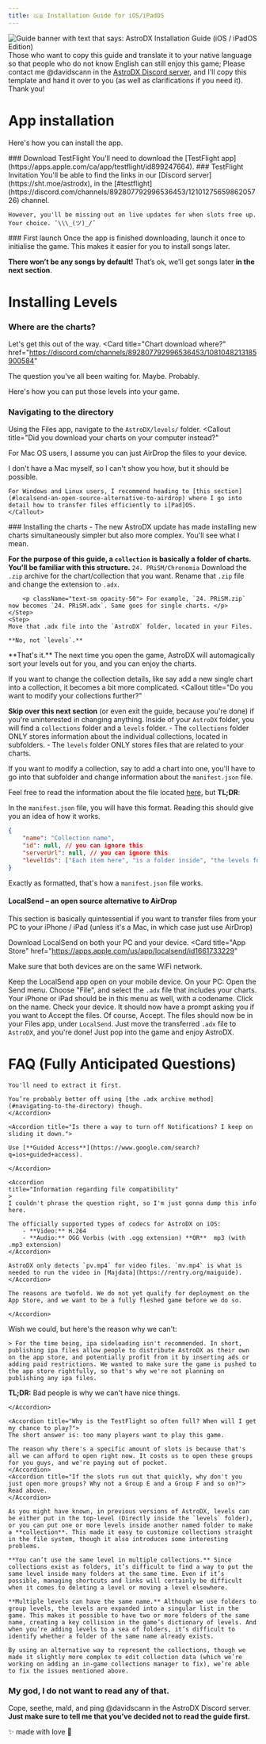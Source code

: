 ```yaml
---
title: 🇬🇧 Installation Guide for iOS/iPadOS
---
```


![Guide banner with text that says: AstroDX Installation Guide (iOS / iPadOS Edition)](content/media/adx_iosguide.webp)
<Callout title="Translator needed! 🤓">
	Those who want to copy this guide and translate it to your native language so that people who do not know English can still enjoy this game;
 	Please contact me @davidscann in the [AstroDX Discord server](https://sht.moe/astrodx), and I'll copy this template and hand it over to you (as well as clarifications if you need it). Thank you!
</Callout>

# App installation
Here's how you can install the app.

<Steps>

<Step>
### Download TestFlight
You'll need to download the [TestFlight app](https://apps.apple.com/ca/app/testflight/id899247664).
</Step>

<Step>
### TestFlight Invitation
You'll be able to find the links in our [Discord server](https://sht.moe/astrodx), in the [#testflight](https://discord.com/channels/892807792996536453/1210127565986205726) channel.
<Accordions>
<Accordion title="If you're too lazy though, here they are.">
	<Cards>
	<Card
	href="https://testflight.apple.com/join/rACTLjPL"
	title="Group A"
	>
	</Card>
	<Card
	href="https://testflight.apple.com/join/ocj3yptn"
	title="Group B"
	>
	</Card>
	<Card
	href="https://testflight.apple.com/join/CuMxZE2M"
	title="Group C"
	>
	</Card>
	<Card
	href="https://testflight.apple.com/join/T6qKfV6f"
	title="Group D"
	>
	</Card>
	</Cards>

	However, you'll be missing out on live updates for when slots free up. Your choice. ¯\\\_(ツ)_/¯
</Accordion>
</Accordions>
</Step>
<Step>
### First launch
Once the app is finished downloading, launch it once to initialise the game. This makes it easier for you to install songs later.
</Step>
</Steps>

**There won’t be any songs by default!** That’s ok, we’ll get songs later **in the next section**.

# Installing Levels
### Where are the charts?
Let's get this out of the way.
<Cards>
<Card
title="Chart download where?"
href="https://discord.com/channels/892807792996536453/1081048213185900584"
>
The question you've all been waiting for. Maybe. Probably.
</Card>
</Cards>

Here's how you can put those levels into your game.
<Steps>
<Step>
### Navigating to the directory
Using the Files app, navigate to the `AstroDX/levels/` folder.
<Callout
title="Did you download your charts on your computer instead?"
>
For Mac OS users, I assume you can just AirDrop the files to your device.

I don't have a Mac myself, so I can't show you how, but it should be possible.

	For Windows and Linux users, I recommend heading to [this section](#localsend-an-open-source-alternative-to-airdrop) where I go into detail how to transfer files efficiently to i[Pad]OS.
	</Callout>
</Step>
<Step>
### Installing the charts
- The new AstroDX update has made installing new charts simultaneously simpler but also more complex. You'll see what I mean.

 **For the purpose of this guide, a `collection` is basically a folder of charts. You'll be familiar with this structure.** `24. PRiSM/Chronomia`
<Accordions>
<Accordion
title="Here's how you install new charts and collections:">
	<Steps>
	<Step>
	Download the `.zip` archive for the chart/collection that you want.
	</Step>
	<Step>
	Rename that `.zip` file and change the extension to `.adx`.

		<p className="text-sm opacity-50"> For example, `24. PRiSM.zip` now becomes `24. PRiSM.adx`. Same goes for single charts. </p>
	</Step>
	<Step>
	Move that .adx file into the `AstroDX` folder, located in your Files.

	**No, not `levels`.**
</Step>
</Steps>
</Accordion>
</Accordions>
**That's it.** The next time you open the game, AstroDX will automagically sort your levels out for you, and you can enjoy the charts.
</Step>
</Steps>

If you want to change the collection details, like say add a new single chart into a collection, it becomes a bit more complicated.
<Callout
title="Do you want to modify your collections further?"
>
**Skip over this next section** (or even exit the guide, because you're done) if you're uninterested in changing anything.
</Callout>
Inside of your `AstroDX` folder, you will find a `collections` folder and a `levels` folder.
	- The `collections` folder ONLY stores information about the individual collections, located in subfolders.
	- The `levels` folder ONLY stores files that are related to your charts.

If you want to modify a collection, say to add a chart into one, you'll have to go into that subfolder and change information about the `manifest.json` file.

Feel free to read the information about the file located [here](https://astrodx.notion.site/Collection-Manifest-Details-8f966de6971748e0ac01c0a0a6054594), but **TL;DR**:

In the `manifest.json` file, you will have this format. Reading this should give you an idea of how it works.

```json
{
    "name": "Collection name",
    "id": null, // you can ignore this
    "serverUrl": null, // you can ignore this
    "levelIds": ["Each item here", "is a folder inside", "the levels folder"]
}
```
Exactly as formatted, that's how a `manifest.json` file works.

#### LocalSend – an open source alternative to AirDrop
This section is basically quintessential if you want to transfer files from your PC to your iPhone / iPad (unless it's a Mac, in which case just use AirDrop)

Download LocalSend on both your PC and your device.
<Cards>
<Card
title="App Store"
href="https://apps.apple.com/us/app/localsend/id1661733229"
>
</Card>
<Card
title="Official Website for PC Download"
href="https://localsend.org/"
>
</Card>
</Cards>
Make sure that both devices are on the same WiFi network.

Keep the LocalSend app open on your mobile device. On your PC:
<Steps>
<Step> Open the Send menu. </Step>
<Step> Choose "File", and select the `.adx` file that includes your charts. </Step>
<Step> Your iPhone or iPad should be in this menu as well, with a codename. Click on the name. </Step>
<Step> Check your device. It should now have a prompt asking you if you want to Accept the files. Of course, Accept. </Step>
<Step> The files should now be in your Files app, under `LocalSend`. </Step>
<Step> Just move the transferred `.adx` file to `AstroDX`, and you're done! </Step>
</Steps>
Just pop into the game and enjoy AstroDX.

# FAQ (Fully Anticipated Questions)

<Accordions>
	<Accordion title="I've put the .rar/.zip file into `/levels`, but it's still not working!">

    You'll need to extract it first.

    You’re probably better off using [the .adx archive method](#navigating-to-the-directory) though.
    </Accordion>

    <Accordion title="Is there a way to turn off Notifications? I keep on sliding it down.">

    Use [**Guided Access**](https://www.google.com/search?q=ios+guided+access).

    </Accordion>

    <Accordion
    title="Information regarding file compatibility"
    >
	I couldn't phrase the question right, so I'm just gonna dump this info here.

	The officially supported types of codecs for AstroDX on iOS:
		- **Video:** H.264
		- **Audio:** OGG Vorbis (with .ogg extension) **OR**  mp3 (with .mp3 extension)
	</Accordion>

<Accordion title="I've put the mv.mp4 (or bg.mp4) file into the folder, but it isn't playing!">

    AstroDX only detects `pv.mp4` for video files. `mv.mp4` is what is needed to run the video in [Majdata](https://rentry.org/maiguide).
    </Accordion>

<Accordion title="Why isn't the game on the App Store?">

    The reasons are twofold. We do not yet qualify for deployment on the App Store, and we want to be a fully fleshed game before we do so.

    </Accordion>

<Accordion title="Can you send out a .ipa file so that we can sideload the game?">

   Wish we could, but here's the reason why we can't:

    > For the time being, ipa sideloading isn't recommended. In short, publishing ipa files allow people to distribute AstroDX as their own on the app store, and potentially profit from it by inserting ads or adding paid restrictions. We wanted to make sure the game is pushed to the app store rightfully, so that's why we're not planning on publishing any ipa files.

   **TL;DR:** Bad people is why we can't have nice things.

    </Accordion>

    <Accordion title="Why is the TestFlight so often full? When will I get my chance to play?">
    The short answer is: too many players want to play this game.

    The reason why there's a specific amount of slots is because that's all we can afford to open right now. It costs us to open these groups for you guys, and we're paying out of pocket.
    </Accordion>
    <Accordion title="If the slots run out that quickly, why don't you just open more groups? Why not a Group E and a Group F and so on?">
    Read above.
    </Accordion>

<Accordion title="[2.0 Beta] Why are we changing the storage layout?">

    As you might have known, in previous versions of AstroDX, levels can be either put in the top-level (Directly inside the `levels` folder), or you can put one or more levels inside another named folder to make a **collection**. This made it easy to customize collections straight in the file system, though it also introduces some interesting problems.

    **You can’t use the same level in multiple collections.** Since collections exist as folders, it’s difficult to find a way to put the same level inside many folders at the same time. Even if it’s possible, managing shortcuts and links will certainly be difficult when it comes to deleting a level or moving a level elsewhere.

    **Multiple levels can have the same name.** Although we use folders to group levels, the levels are expanded into a singular list in the game. This makes it possible to have two or more folders of the same name, creating a key collision in the game’s dictionary of levels. And when you’re adding levels to a sea of folders, it’s difficult to identify whether a folder of the same name already exists.

    By using an alternative way to represent the collections, though we made it slightly more complex to edit collection data (which we’re working on adding an in-game collections manager to fix), we’re able to fix the issues mentioned above.
</Accordion>
</Accordions>

### **My god, I do not want to read any of that.**

Cope, seethe, mald, and ping @davidscann in the AstroDX Discord server.
**Just make sure to tell me that you’ve decided not to read the guide first.**

<p className="font-serif text-center italic text-xl"> ✨ made with love 💖 </p>




